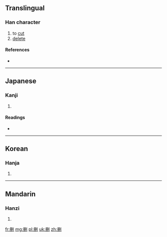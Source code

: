 {{also|刪}}
==Translingual==

===Han character===
{{Han char|rn=18|rad=刀|as=05|sn=7|four=|canj=月一中弓 (BMLN)|ids=⿰[[册]][[刂]]}}

# to [[cut]]
# [[delete]]

====References====
* {{Han ref|kx=0138.040|hdz=10330.070|uh=5220|ud=21024}}

----

==Japanese==

===Kanji===
{{ja-kanji|grade=|rs=刀05}}

# {{defn|lang=ja|sort=刀05}}

====Readings====
* {{ja-readings|on=[[さん]] (san)|kun=[[けずる]] (kezuru)}}

----

==Korean==

===Hanja===
{{ko-hanja|hangeul=산|rv=san|mr=san}}

# {{defn|lang=ko|sort=刀05}}

----

==Mandarin==

===Hanzi===
{{cmn-hanzi|tra=刪|pin=[[shān]] ([[shan1]])|wg=shan<sup>1</sup>}}

# {{defn|lang=cmn|sort=刀05}}

[[fr:删]]
[[mg:删]]
[[pl:删]]
[[uk:删]]
[[zh:删]]